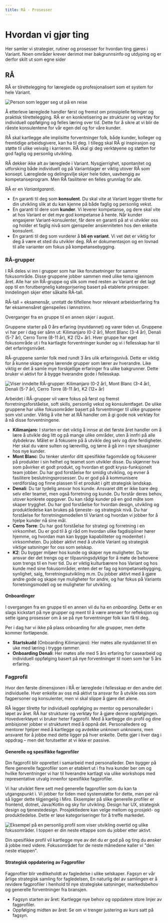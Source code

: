 ```yaml
---
title: Rå - Prosesser
---
```



# Hvordan vi gjør ting

Her samler vi strategier, rutiner og prosesser for hvordan ting gjøres i Variant. Noen områder krever derimot mer bakgrunnsinfo og utdyping og er derfor skilt ut som egne sider

<ProcessMenu />

## RÅ

RÅ er tilrettelegging for læreglede og profesjonalisert som et system for hele Variant.

<img
  src="./assets/raa/plakat.jpg"
  alt="Person som legger seg ut på en reise"
  className="coverImage"
/>

Å etterleve læreglede handler først og fremst om prinsipielle føringer og praktisk tilrettelegging.
RÅ er en konkretisering av strukturer og verktøy for individuell oppfølging og felles læring over tid. Dette for å sikre
at vi blir de råeste konsulentene for vår egen del og for våre kunder.

RÅ skal kartlegge alle implisitte forventninger folk, både kunder, kolleger og fremtidige arbeidsgivere, kan ha til deg.
I tillegg skal RÅ gi inspirasjon og støtte til ulike veivalg i karrieren. RÅ skal gi deg verktøyene og støtten for god
faglig og personlig utvikling.

RÅ dekker ikke alt av læreglede i Variant. Nysgjerrighet, spontanitet og utforsking både individuelt og på Variantdager
er viktig utover RÅ som konsept. Læreglede og delingsvilje skjer hele tiden, uavhengig av kompetanseprogram. Men
RÅ fasiliterer en felles grunnlag for alle.

RÅ er en _Variantgaranti_.

- En garanti til deg som **konsulent**. Du skal vite at Variant legger tilrette for din utvikling slik at
  du kan kjenne på både faglig og personlig vekst.
- En garanti til dere som **kunder**. Vi leverer kompetanse, og dere skal vite at hos Variant
  er det mye god kompetanse å hente. Når kunder engasjerer Variant-konsulenter, får dere en garanti på at vi
  utvikler oss og holder et faglig nivå som gjenspeiler ansienniteten hos den enkelte konsulent.
- En garanti til deg som vurderer å **bli en variant**. Vi vet det er viktig for deg å være et
  sted du utvikler deg. RÅ er dokumentasjon og en lovnad til alle varianter om fokus på kompetansebygging.

### RÅ-grupper

I RÅ deles vi inn i grupper som har like forutsetninger for samme fokusområde. Disse gruppene jobber
sammen med ulike tema igjennom året. Alle har sin RÅ-gruppe og slik som med resten av Variant er det
lagt opp til en forutbergnelig kategorisering basert på etablerte prinsipper. Inndelingen
skjer etter såkalte RÅ-tall.

<div className="backgroundHighlight">

RÅ-tall = eksamensår, unntatt de tilfellene hvor relevant arbeidserfaring fra
før eksamensåret gjenspeiles i lønnstrinn.

Overganger fra en gruppe til en annen skjer i august.

</div>

Gruppene starter på 0 års erfaring (nyutdannet) og varer tiden ut. Gruppene vi har per i dag ser
sånn ut: Kilimanjaro (0-2 år), Mont Blanc (3-4 år), Denali (5-7 år), Cerro Torre (8-11 år), K2 (12+ år).
Hver gruppe har eget fokusområde ut i fra kartlagte forventninger kunder og vi i fellesskap har til det
erfaringsnivået.

RÅ-gruppene samler folk med rundt 3 års ulik erfaringsnivå. Dette er viktig for å kunne skape egne lærende
grupper som lærer av hverandre. Like viktig er det å samle mye forskjellige erfaringer fra ulike
bakgrunner. Dette bruker vi aktivt for å bygge hverandre gode i fellesskap.

<img
  src="./assets/raa/grupper.jpg"
  alt="Viser inndelte RÅ-grupper: Kilimanjaro (0-2 år), Mont Blanc (3-4 år), Denali (5-7 år), Cerro Torre (8-11 år), K2 (12+ år)"
  className="coverImage"
/>

Arbeidet i RÅ-grupper vil være fokus på først og fremst forretningsforståelse, soft skills, personlig vekst og konsulentfaget.
De ulike gruppene har ulike fokusområder basert på forventninger til ulike gruppene som vist under. Viktig å vite her at
RÅ handler om å gi gode nok verktøy for å nå disse forventningene.

- **Kilimanjaro**: I starten er det viktig å innse at det første året handler om å lære å
  utvikle deg litt og på mange ulike områder, uten å innfri på alle dybdekrav. Målet er å fokusere
  på å utvikle deg selv og dine ferdigheter. Her skal du være sulten og lærevillig, og tørre å gå inn i nye situasjoner hos nye
  kunder.
- **Mont Blanc**: Du tenker utenfor ditt spesifikke fagområde og fokuserer på produkter i sin helhet og teamet som utvikler disse.
  Du skjønner hva som påvirker et godt produkt, og hvordan et godt kryss-funksjonelt team jobber. Du har god forståelse for
  smidig utvikling, og evner å fasilitere beslutningsprosesser. Du er god på å kommunisere verdiforslag og finne plassen til et
  produkt i gitt strategisk landskap.
- **Denali**: Du tar tydelig ansvar hos kunde. Ansvaret ditt er ikke bare deg selv eller teamet, men også forretning og kunde.
  Du forstår deres behov, utover konkrete oppgaver. Du kan rådgi kunder på en god måte som skaper trygghet. Du har god forståelse for
  hvordan design, utvikling og produktledelse kan brukes på tjeneste- og strategisk nivå. Du har forståelse for forretningsmodellen
  til Variant og hvordan vi jobber for å hjelpe kunder nå sine mål.
- **Cerro Torre**: Du har god forståelse for strategi og forretning i en virksomhet. Du er god til å gi råd om hvordan ulike fagdisipliner
  hører hjemme, og hvordan man kan bygge kapabiliteter og modenhet i virksomheten. Du jobber aktivt med å utvikle Variant og
  strategisk viktige satsninger for oss som selskap.
- **K2**: Du bygger miljøer hos kunde og skaper nye muligheter. Du tar ansvar der det trengs og er tilpasningsdyktige for
  å møte de behovene som trengs til en hver tid. Du er viktig kulturbærere hos Variant og hos kunde med sine fokusområder, enten
  det er fag og kompetansebygging, synlighet, salg, forretningsutvikling m.m. Du jobber aktivt med å gjøre andre gode og
  skape nye muligheter for andre, og har fokus på Variants forretningsmodell og se muligheter for utvikling.

#### Onboardinger

I overgangen fra en gruppe til en annen vil du ha en _onboarding_. Dette er en slags kickstart på nye grupper og ment til
å være arenaer for refleksjon og sette igang prosesser om å se på nye forventninger folk kan få til deg.

Per i dag har vi ikke på plass onboarding for alle grupper, men dette kommer fortløpende.

- **Startskudd** (Onboarding Kilimanjaro): Her møtes alle nyutdannet til en uke med læring i trygge rammer.
- **Onboarding Denali**: Her møtes alle med 5 års erfaring for casearbeid og individuell oppfølging basert på nye forventninger til noen som har 5 års erfaring.

### Fagprofil

Hvor den første dimensjonen i RÅ er læreglede i fellesskap er den andre det individuelle. Hver enkelte av oss
må aktivt ta ansvar for å utvikle oss som fagpersoner og konsulenter, men vi skal slippe å gjøre det alene.

RÅ legger tilrette for individuell oppfølging av mentor og personalleder i løpet av året. RÅ har strukturer og verktøy for å gjøre
denne oppfølgingen. Hovedverktøyet vi bruker heter Fagprofil. Med å kartlegge din profil og dine ambisjoner jobber vi
strukturert med å oppnå det. Personalledere og mentorer hjelper med å kartlegge og avdekke _unknown unknowns_, men ansvaret
for å jobbe med dette ligger på hver enkelte. Dette gjør i hver dag i oppdrag – men det forutsetter at vi ikke er passive.

#### Generelle og spesifikke fagprofiler

Din fagprofil blir opprettet i samarbeid med personalleder. Den bygger på flere generelle fagprofiler som er etablert
ut i fra hva kunder ber om og hvilke forventninger vi har til hverandre kartlagt via ulike workshops med representative utvalg
innenfor spesifikke fagprofiler.

Vi har utviklet flere sett med generelle fagprofiler som du kan ta utgangspunkt i. Vi jobber for tiden med systemstøtte for dette,
men per nå så ligger dette tilgjengelig i Miro. Eksempler på slike generelle profiler er frontend, dotnet, Java/Kotlin og sky for
utvikling. Design har UX, strategisk design og tjenestedesign. Prosjektledere kan velge mellom og prosjekt- og produktledelse.
Dette er løse kategoriseringer for å treffe markedet.

<img
  src="./assets/raa/illustration.jpg"
  alt="Eksempel på en personlig profil som viser utvikling overtid og ulike fokusområder. I toppen er din neste ettappe som du jobber etter aktivt."
  className="coverImage"
/>

Din spesifikke profil vil kartlegge mye av det du er god på og ting du ønsker å jobbe med videre. Fokusområdet for de neste månedene
kaller vi "den neste etappen".

#### Strategisk oppdatering av Fagprofiler

Fagprofiler blir vedlikeholdt av fagledelse i ulike selskaper. Fagsyn er vår årlige strategisk samling for fagledelsen,
En naturlig del av samlingen er å revidere fagprofiler i henhold til nye strategiske satsninger, markedsbehov og
generelle forventninger fra bransjen.

- Fagsyn starten av året: Kartlegge nye behov og oppdatere store linjer av fagprofiler.
- Oppfølging midten av året: Se om vi trenger justering av kurs satt på fagsyn.
